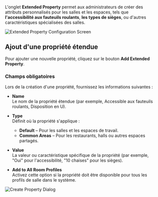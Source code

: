L'onglet **Extended Property** permet aux administrateurs de créer des attributs personnalisés pour les salles et les espaces, tels que **l'accessibilité aux fauteuils roulants**, **les types de sièges**, ou d'autres caractéristiques spécialisées des salles.

![Extended Property Configuration Screen](/mnt/data/image.png)

## Ajout d'une propriété étendue

Pour ajouter une nouvelle propriété, cliquez sur le bouton **Add Extended Property**.

### Champs obligatoires

Lors de la création d'une propriété, fournissez les informations suivantes :

* **Name**\
  Le nom de la propriété étendue (par exemple, Accessible aux fauteuils roulants, Disposition en U).

* **Type**\
  Définit où la propriété s'applique :
  * **Default** – Pour les salles et les espaces de travail.
  * **Common Areas** – Pour les restaurants, halls ou autres espaces partagés.

* **Value**\
  La valeur ou caractéristique spécifique de la propriété (par exemple, "Oui" pour l'accessibilité, "10 chaises" pour les sièges).

* **Add to All Room Profiles**\
  Activez cette option si la propriété doit être disponible pour tous les profils de salle dans le système.

![Create Property Dialog](/mnt/data/image.png)
